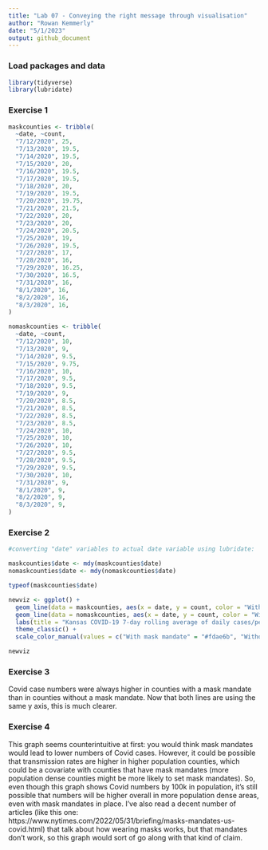 ```yaml
---
title: "Lab 07 - Conveying the right message through visualisation"
author: "Rowan Kemmerly"
date: "5/1/2023"
output: github_document
---
```


### Load packages and data

```r
library(tidyverse) 
library(lubridate)
```

### Exercise 1

```r

maskcounties <- tribble(
  ~date, ~count,
  "7/12/2020", 25,
  "7/13/2020", 19.5,
  "7/14/2020", 19.5,
  "7/15/2020", 20,
  "7/16/2020", 19.5,
  "7/17/2020", 19.5,
  "7/18/2020", 20,
  "7/19/2020", 19.5,
  "7/20/2020", 19.75,
  "7/21/2020", 21.5,
  "7/22/2020", 20,
  "7/23/2020", 20,
  "7/24/2020", 20.5,
  "7/25/2020", 19,
  "7/26/2020", 19.5,
  "7/27/2020", 17,
  "7/28/2020", 16,
  "7/29/2020", 16.25,
  "7/30/2020", 16.5,
  "7/31/2020", 16,
  "8/1/2020", 16,
  "8/2/2020", 16,
  "8/3/2020", 16,
)

nomaskcounties <- tribble(
  ~date, ~count,
  "7/12/2020", 10,
  "7/13/2020", 9,
  "7/14/2020", 9.5,
  "7/15/2020", 9.75,
  "7/16/2020", 10,
  "7/17/2020", 9.5,
  "7/18/2020", 9.5,
  "7/19/2020", 9,
  "7/20/2020", 8.5,
  "7/21/2020", 8.5,
  "7/22/2020", 8.5,
  "7/23/2020", 8.5,
  "7/24/2020", 10,
  "7/25/2020", 10,
  "7/26/2020", 10,
  "7/27/2020", 9.5,
  "7/28/2020", 9.5,
  "7/29/2020", 9.5,
  "7/30/2020", 10,
  "7/31/2020", 9,
  "8/1/2020", 9,
  "8/2/2020", 9,
  "8/3/2020", 9,
)


```


### Exercise 2

```r

#converting "date" variables to actual date variable using lubridate:

maskcounties$date <- mdy(maskcounties$date)
nomaskcounties$date <- mdy(nomaskcounties$date)

typeof(maskcounties$date)

```


```r

newviz <- ggplot() +
  geom_line(data = maskcounties, aes(x = date, y = count, color = "With mask mandate")) + 
  geom_line(data = nomaskcounties, aes(x = date, y = count, color = "Without mask mandate")) +
  labs(title = "Kansas COVID-19 7-day rolling average of daily cases/per 100k population in 2020", subtitle = "Counties with a mask mandate vs. counties without mask mandates", x = "Date", y = "Average cases per 100k individuals", color = "County mask mandate status") +
  theme_classic() +
  scale_color_manual(values = c("With mask mandate" = "#fdae6b", "Without mask mandate" = "#a6bddb"))

newviz
```


### Exercise 3

Covid case numbers were always higher in counties with a mask mandate than in counties without a mask mandate. Now that both lines are using the same y axis, this is much clearer. 

### Exercise 4

This graph seems counterintuitive at first: you would think mask mandates would lead to lower numbers of Covid cases. However, it could be possible that transmission rates are higher in higher population counties, which could be a covariate with counties that have mask mandates (more population dense counties might be more likely to set mask mandates). So, even though this graph shows Covid numbers by 100k in population, it's still possible that numbers will be higher overall in more population dense areas, even with mask mandates in place. I've also read a decent number of articles (like this one: https://www.nytimes.com/2022/05/31/briefing/masks-mandates-us-covid.html) that talk about how wearing masks works, but that mandates don't work, so this graph would sort of go along with that kind of claim. 

